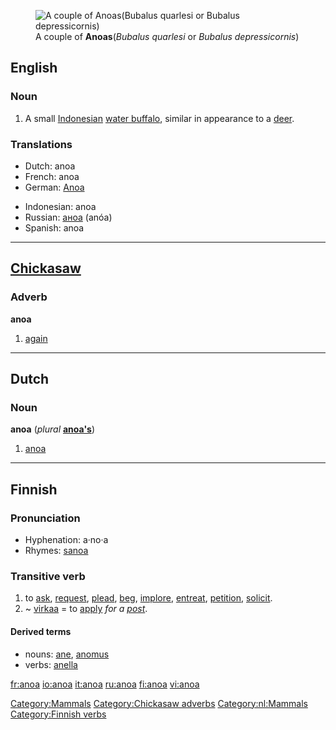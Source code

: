 {{wikipedia}}
[[Image:Anoa.jpg|right|thumb|A couple of '''Anoas'''(''Bubalus quarlesi'' or ''Bubalus depressicornis'')]]
==English==

===Noun===
{{en-noun}}

# A small [[Indonesian]] [[water buffalo]], similar in appearance to a [[deer]].

===Translations===
{{top}}
*Dutch: anoa
*French: anoa
*German: [[Anoa]]
{{mid}}
*Indonesian: anoa
*Russian: [[аноа]] (anóa) {{m}}
*Spanish: anoa {{m}}
{{bottom}}

[[Category:Mammals]]

----

==[[w:Chickasaw|Chickasaw]]==
===Adverb===
'''anoa'''
# [[again]]

[[Category:Chickasaw adverbs]]

----

==Dutch==
===Noun===
'''anoa''' (''plural'' '''[[anoa's]]''')
# [[#English|anoa]]

[[Category:nl:Mammals]]

----

==Finnish==

===Pronunciation===
*Hyphenation: a·no·a
*Rhymes: [[sanoa]]

===Transitive verb===
{{fi-verb|ano|type=1}}
#to [[ask]], [[request]], [[plead]], [[beg]], [[implore]], [[entreat]], [[petition]], [[solicit]].
#~ [[virka]]a = to [[apply]] ''for a [[post]]''.

====Derived terms====
*nouns: [[ane#Finnish|ane]], [[anomus]]
*verbs: [[anella]]

[[Category:Finnish verbs]]


[[fr:anoa]]
[[io:anoa]]
[[it:anoa]]
[[ru:anoa]]
[[fi:anoa]]
[[vi:anoa]]